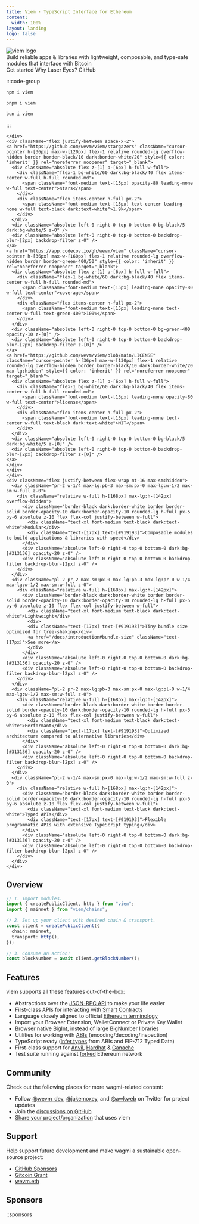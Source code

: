 ```yaml
---
title: Viem · TypeScript Interface for Ethereum
content:
  width: 100%
layout: landing
logo: false
---
```



<div className="absolute max-w-[1120px] mx-auto w-full top-20 bottom-0 bg-[url('/colosseum-light.svg')] dark:bg-[url('/colosseum.svg')] bg-no-repeat max-sm:w-[200%] max-sm:-left-[200px] max-sm:hidden" />

<div className="max-w-[1120px] mx-auto vp-doc relative px-[24px] mb-[96px] mt-[32px] md:px-0 md:mb-[64px]">
  <div className="pt-[48px] max-sm:pt-0">
    <div className="max-sm:px-0 flex justify-between z-0 max-md:justify-center">
      <div className="space-y-8 max-w-[400px] flex flex-col items-start max-md:items-center">
        <img className="h-[72px] light:invert-[1] max-sm:h-[60px]" src="/LogoLight.svg" alt="viem logo" />
        <div className="font-regular text-[21px] max-sm:text-[18px] text-[#919193] max-md:text-center">Build reliable apps & libraries with <span className="text-black dark:text-white">lightweight</span>, <span className="text-black dark:text-white">composable</span>, and <span className="text-black dark:text-white">type-safe</span> modules that interface with Bitcoin</div>
        <div className="flex justify-center space-x-2">
          <HomePage.Button href="/docs/getting-started" variant="accent">Get started</HomePage.Button>
          <HomePage.Button href="/docs/introduction">Why Laser Eyes?</HomePage.Button>
          <HomePage.Button href="https://github.com/omnisat-foundation/">GitHub</HomePage.Button>
        </div>
      </div>
      <div className="flex flex-col justify-between w-[440px] space-y-10 max-lg:w-[300px] max-md:hidden">
        <div id="home-install" className="h-full">

:::code-group

```bash [npm]
npm i viem
```

```bash [pnpm]
pnpm i viem
```

```bash [bun]
bun i viem
```

:::

    </div>
    <div className="flex justify-between space-x-2">
    <a href="https://github.com/wevm/viem/stargazers" className="cursor-pointer h-[36px] max-w-[120px] flex-1 relative rounded-lg overflow-hidden border border-black/10 dark:border-white/20" style={{ color: 'inherit' }} rel="noreferrer noopener" target="_blank">
      <div className="absolute flex z-[1] p-[6px] h-full w-full">
        <div className="flex-1 bg-white/60 dark:bg-black/40 flex items-center w-full h-full rounded-md">
          <span className="font-medium text-[15px] opacity-80 leading-none w-full text-center">stars</span>
        </div>
        <div className="flex items-center h-full px-2">
          <span className="font-medium text-[15px] text-center leading-none w-full text-black dark:text-white">1.9k</span>
        </div>
      </div>
      <div className="absolute left-0 right-0 top-0 bottom-0 bg-black/5 dark:bg-white/5 z-0" />
      <div className="absolute left-0 right-0 top-0 bottom-0 backdrop-blur-[2px] backdrop-filter z-0" />
    </a>
    <a href="https://app.codecov.io/gh/wevm/viem" className="cursor-pointer h-[36px] max-w-[160px] flex-1 relative rounded-lg overflow-hidden border border-green-400/50" style={{ color: 'inherit' }} rel="noreferrer noopener" target="_blank">
      <div className="absolute flex z-[1] p-[6px] h-full w-full">
        <div className="flex-1 bg-white/60 dark:bg-black/40 flex items-center w-full h-full rounded-md">
          <span className="font-medium text-[15px] leading-none opacity-80 w-full text-center">coverage</span>
        </div>
        <div className="flex items-center h-full px-2">
          <span className="font-medium text-[15px] leading-none text-center w-full text-green-400">100%</span>
        </div>
      </div>
      <div className="absolute left-0 right-0 top-0 bottom-0 bg-green-400 opacity-10 z-[0]" />
      <div className="absolute left-0 right-0 top-0 bottom-0 backdrop-blur-[2px] backdrop-filter z-[0]" />
    </a>
    <a href="https://github.com/wevm/viem/blob/main/LICENSE" className="cursor-pointer h-[36px] max-w-[130px] flex-1 relative rounded-lg overflow-hidden border border-black/10 dark:border-white/20 max-lg:hidden" style={{ color: 'inherit' }} rel="noreferrer noopener" target="_blank">
      <div className="absolute flex z-[1] p-[6px] h-full w-full">
        <div className="flex-1 bg-white/60 dark:bg-black/40 flex items-center w-full h-full rounded-md">
          <span className="font-medium text-[15px] leading-none opacity-80 w-full text-center">license</span>
        </div>
        <div className="flex items-center h-full px-2">
          <span className="font-medium text-[15px] leading-none text-center w-full text-black dark:text-white">MIT</span>
        </div>
      </div>
      <div className="absolute left-0 right-0 top-0 bottom-0 bg-black/5 dark:bg-white/5 z-[0]" />
      <div className="absolute left-0 right-0 top-0 bottom-0 backdrop-blur-[2px] backdrop-filter z-[0]" />
    </a>
    </div>
    </div>
    </div>
    <div className="flex justify-between flex-wrap mt-16 max-sm:hidden">
      <div className="pr-2 w-1/4 max-lg:pb-3 max-sm:px-0 max-lg:w-1/2 max-sm:w-full z-0">
        <div className="relative w-full h-[168px] max-lg:h-[142px] overflow-hidden">
          <div className="border-black dark:border-white border border-solid border-opacity-10 dark:border-opacity-10 rounded-lg h-full px-5 py-6 absolute z-10 flex flex-col justify-between w-full">
            <div className="text-xl font-medium text-black dark:text-white">Modular</div>
            <div className="text-[17px] text-[#919193]">Composable modules to build applications & libraries with speed</div>
          </div>
          <div className="absolute left-0 right-0 top-0 bottom-0 dark:bg-[#313136] opacity-20 z-0" />
          <div className="absolute left-0 right-0 top-0 bottom-0 backdrop-filter backdrop-blur-[2px] z-0" />
        </div>
      </div>
      <div className="pl-2 pr-2 max-sm:px-0 max-lg:pb-3 max-lg:pr-0 w-1/4 max-lg:w-1/2 max-sm:w-full z-0">
        <div className="relative w-full h-[168px] max-lg:h-[142px]">
          <div className="border-black dark:border-white border border-solid border-opacity-10 dark:border-opacity-10 rounded-lg h-full px-5 py-6 absolute z-10 flex flex-col justify-between w-full">
            <div className="text-xl font-medium text-black dark:text-white">Lightweight</div>
            <div>
            <div className="text-[17px] text-[#919193]">Tiny bundle size optimized for tree-shaking</div>
            <a href="/docs/introduction#bundle-size" className="text-[17px]">See more</a>
            </div>
          </div>
          <div className="absolute left-0 right-0 top-0 bottom-0 dark:bg-[#313136] opacity-20 z-0" />
          <div className="absolute left-0 right-0 top-0 bottom-0 backdrop-filter backdrop-blur-[2px] z-0" />
        </div>
      </div>
      <div className="pl-2 pr-2 max-lg:pb-3 max-sm:px-0 max-lg:pl-0 w-1/4 max-lg:w-1/2 max-sm:w-full z-0">
        <div className="relative w-full h-[168px] max-lg:h-[142px]">
          <div className="border-black dark:border-white border border-solid border-opacity-10 dark:border-opacity-10 rounded-lg h-full px-5 py-6 absolute z-10 flex flex-col justify-between w-full">
            <div className="text-xl font-medium text-black dark:text-white">Performant</div>
            <div className="text-[17px] text-[#919193]">Optimized architecture compared to alternative libraries</div>
          </div>
          <div className="absolute left-0 right-0 top-0 bottom-0 dark:bg-[#313136] opacity-20 z-0" />
          <div className="absolute left-0 right-0 top-0 bottom-0 backdrop-filter backdrop-blur-[2px] z-0" />
        </div>
      </div>
      <div className="pl-2 w-1/4 max-sm:px-0 max-lg:w-1/2 max-sm:w-full z-0">
        <div className="relative w-full h-[168px] max-lg:h-[142px]">
          <div className="border-black dark:border-white border border-solid border-opacity-10 dark:border-opacity-10 rounded-lg h-full px-5 py-6 absolute z-10 flex flex-col justify-between w-full">
            <div className="text-xl font-medium text-black dark:text-white">Typed APIs</div>
            <div className="text-[17px] text-[#919193]">Flexible programmatic APIs with extensive TypeScript typing</div>
          </div>
          <div className="absolute left-0 right-0 top-0 bottom-0 dark:bg-[#313136] opacity-20 z-0" />
          <div className="absolute left-0 right-0 top-0 bottom-0 backdrop-filter backdrop-blur-[2px] z-0" />
        </div>
      </div>
    </div>

  </div>
</div>

<article className="vocs_Content max-w-3xl mt-[-80px] mx-auto">

#

# Overview

```ts twoslash
// 1. Import modules.
import { createPublicClient, http } from "viem";
import { mainnet } from "viem/chains";

// 2. Set up your client with desired chain & transport.
const client = createPublicClient({
  chain: mainnet,
  transport: http(),
});

// 3. Consume an action!
const blockNumber = await client.getBlockNumber();
```

# Features

viem supports all these features out-of-the-box:

- Abstractions over the [JSON-RPC API](https://ethereum.org/en/developers/docs/apis/json-rpc/) to make your life easier
- First-class APIs for interacting with [Smart Contracts](https://ethereum.org/en/glossary/#smart-contract)
- Language closely aligned to official [Ethereum terminology](https://ethereum.org/en/glossary/)
- Import your Browser Extension, WalletConnect or Private Key Wallet
- Browser native [BigInt](https://developer.mozilla.org/en-US/docs/Web/JavaScript/Reference/Global_Objects/BigInt), instead of large BigNumber libraries
- Utilities for working with [ABIs](https://ethereum.org/en/glossary/#abi) (encoding/decoding/inspection)
- TypeScript ready ([infer types](/docs/typescript) from ABIs and EIP-712 Typed Data)
- First-class support for [Anvil](https://book.getfoundry.sh/), [Hardhat](https://hardhat.org/) & [Ganache](https://trufflesuite.com/ganache/)
- Test suite running against [forked](https://ethereum.org/en/glossary/#fork) Ethereum network

# Community

Check out the following places for more wagmi-related content:

- Follow [@wevm_dev](https://twitter.com/wevm_dev), [@jakemoxey](https://twitter.com/jakemoxey), and [@awkweb](https://twitter.com/awkweb) on Twitter for project updates
- Join the [discussions on GitHub](https://github.com/wevm/viem/discussions)
- [Share your project/organization](https://github.com/wevm/viem/discussions/104) that uses viem

# Support

Help support future development and make wagmi a sustainable open-source project:

- [GitHub Sponsors](https://github.com/sponsors/wevm?metadata_campaign=docs_support)
- [Gitcoin Grant](https://wagmi.sh/gitcoin)
- [wevm.eth](https://etherscan.io/enslookup-search?search=wevm.eth)

# Sponsors

::sponsors

</article>

